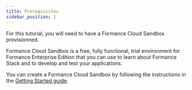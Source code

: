 ```yaml
---
title: Prerequisites
sidebar_position: 1
---
```


For this tutorial, you will need to have a Formance Cloud Sandbox provisionned.

Formance Cloud Sandbox is a free, fully functional, trial environment for Formance Enterprise Edition that you can use to learn about Formance Stack and to develop and test your applications.

You can create a Formance Cloud Sandbox by following the instructions in the [Getting Started guide](../../getting-started/fctl-quick-start.mdx).